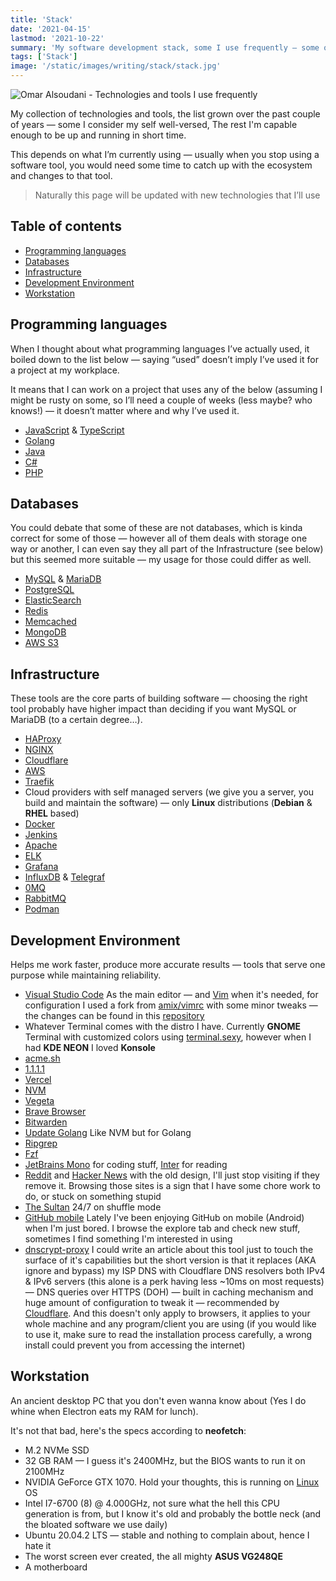 ```yaml
---
title: 'Stack'
date: '2021-04-15'
lastmod: '2021-10-22'
summary: 'My software development stack, some I use frequently — some occasionally and the rest rarely or I have used in the past'
tags: ['Stack']
image: '/static/images/writing/stack/stack.jpg'
---
```


<Image src="/static/images/writing/stack/stack.jpg" alt="Omar Alsoudani - Technologies and tools I use frequently" width={960} height={552} />

My collection of technologies and tools, the list grown over the past couple of years — some I consider my self well-versed, The rest I'm capable enough to be up and running in short time.

This depends on what I’m currently using — usually when you stop using a software tool, you would need some time to catch up with the ecosystem and changes to that tool.

> Naturally this page will be updated with new technologies that I’ll use

## Table of contents

- [Programming languages](#programming-languages)
- [Databases](#databases)
- [Infrastructure](#infrastructure)
- [Development Environment](#development-environment)
- [Workstation](#workstation)

## Programming languages

When I thought about what programming languages I’ve actually used, it boiled down to the list below — saying “used” doesn’t imply I’ve used it for a project at my workplace.

It means that I can work on a project that uses any of the below (assuming I might be rusty on some, so I’ll need a couple of weeks (less maybe? who knows!) — it doesn’t matter where and why I’ve used it.

- [JavaScript](https://pbs.twimg.com/media/ChnulxvW0AEUs1J?format=jpg&name=large) & [TypeScript](https://www.typescriptlang.org/)
- [Golang](https://golang.org/)
- [Java](https://spring.io/projects/spring-boot)
- [C#](https://dotnet.microsoft.com/download/)
- [PHP](https://i.imgur.com/VgqoCKW.png)

## Databases

You could debate that some of these are not databases, which is kinda correct for some of those — however all of them deals with storage one way or another, I can even say they all part of the Infrastructure (see below) but this seemed more suitable — my usage for those could differ as well.

- [MySQL](https://www.mysql.com/) & [MariaDB](https://mariadb.org/)
- [PostgreSQL](https://www.postgresql.org/)
- [ElasticSearch](https://www.elastic.co/)
- [Redis](https://redis.io/)
- [Memcached](https://memcached.org/)
- [MongoDB](https://www.mongodb.com/)
- [AWS S3](https://aws.amazon.com/s3/)

## Infrastructure

These tools are the core parts of building software — choosing the right tool probably have higher impact than deciding if you want MySQL or MariaDB (to a certain degree…).

- [HAProxy](https://www.haproxy.org/)
- [NGINX](https://nginx.org/)
- [Cloudflare](https://cloudflare.com/)
- [AWS](https://aws.amazon.com/)
- [Traefik](https://traefik.io/)
- Cloud providers with self managed servers (we give you a server, you build and maintain the software) — only **Linux** distributions (**Debian** & **RHEL** based)
- [Docker](https://www.docker.com/)
- [Jenkins](https://www.jenkins.io/)
- [Apache](https://httpd.apache.org/)
- [ELK](https://www.elastic.co/elastic-stack/)
- [Grafana](https://grafana.com/)
- [InfluxDB](https://www.influxdata.com/products/influxdb/) & [Telegraf](https://www.influxdata.com/time-series-platform/telegraf/)
- [0MQ](https://zeromq.org/)
- [RabbitMQ](https://www.rabbitmq.com/)
- [Podman](https://podman.io/)

## Development Environment

Helps me work faster, produce more accurate results — tools that serve one purpose while maintaining reliability.

- [Visual Studio Code](https://code.visualstudio.com/) As the main editor — and [Vim](/static/images/vim-qq.jpg) when it's needed, for configuration I used a fork from [amix/vimrc](https://github.com/amix/vimrc/) with some minor tweaks — the changes can be found in this [repository](https://github.com/omaralsoudanii/vimrc/)
- Whatever Terminal comes with the distro I have. Currently **GNOME** Terminal with customized colors using [terminal.sexy](https://terminal.sexy), however when I had **KDE NEON** I loved **Konsole**
- [acme.sh](https://github.com/acmesh-official/acme.sh/)
- [1.1.1.1](https://1.1.1.1/)
- [Vercel](https://vercel.com/)
- [NVM](https://github.com/nvm-sh/nvm/)
- [Vegeta](https://github.com/tsenart/vegeta)
- [Brave Browser](https://brave.com/)
- [Bitwarden](https://bitwarden.com/)
- [Update Golang](https://github.com/udhos/update-golang) Like NVM but for Golang
- [Ripgrep](https://github.com/BurntSushi/ripgrep/)
- [Fzf](https://github.com/junegunn/fzf/)
- [JetBrains Mono](https://www.jetbrains.com/lp/mono/) for coding stuff, [Inter](https://rsms.me/inter/) for reading
- [Reddit](https://www.reddit.com/) and [Hacker News](https://news.ycombinator.com/) with the old design, I'll just stop visiting if they remove it. Browsing those sites is a sign that I have some chore work to do, or stuck on something stupid
- [The Sultan](https://www.youtube.com/channel/UCiYs0vL7tkkCK4yF_YhfyEQ/playlists) 24/7 on shuffle mode
- [GitHub mobile](https://github.com/mobile) Lately I've been enjoying GitHub on mobile (Android) when I'm just bored. I browse the explore tab and check new stuff, sometimes I find something I'm interested in using
- [dnscrypt-proxy](https://github.com/DNSCrypt/dnscrypt-proxy) I could write an article about this tool just to touch the surface of it's capabilities but the short version is that it replaces (AKA ignore and bypass) my ISP DNS with Cloudflare DNS resolvers both IPv4 & IPv6 servers (this alone is a perk having less ~10ms on most requests) — DNS queries over HTTPS (DOH) — built in caching mechanism and huge amount of configuration to tweak it — recommended by [Cloudflare](https://developers.cloudflare.com/1.1.1.1/encrypted-dns/dns-over-https/dns-over-https-client#dnscrypt-proxy). And this doesn't only apply to browsers, it applies to your whole machine and any program/client you are using (if you would like to use it, make sure to read the installation process carefully, a wrong install could prevent you from accessing the internet)

## Workstation

An ancient desktop PC that you don't even wanna know about (Yes I do whine when Electron eats my RAM for lunch).

It's not that bad, here's the specs according to **neofetch**:

- M.2 NVMe SSD
- 32 GB RAM — I guess it's 2400MHz, but the BIOS wants to run it on 2100MHz
- NVIDIA GeForce GTX 1070. Hold your thoughts, this is running on [Linux](/static/images/writing/stack/linus-torvalds-middle-finger.jpg) OS
- Intel I7-6700 (8) @ 4.000GHz, not sure what the hell this CPU generation is from, but I know it's old and probably the bottle neck (and the bloated software we use daily)
- Ubuntu 20.04.2 LTS — stable and nothing to complain about, hence I hate it
- The worst screen ever created, the all mighty **ASUS VG248QE**
- A motherboard
